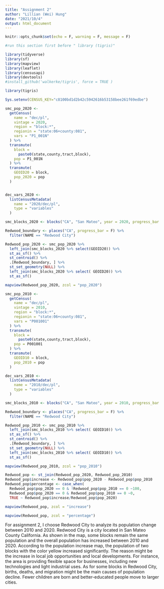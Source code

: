 ```yaml
---
title: "Assignment 2"
author: "Lillian (Wei) Hung"
date: "2021/10/4"
output: html_document
---
```


```r
knitr::opts_chunk$set(echo = F, warning = F, message = F)
```

```r
#run this section first before " library (tigris)"

library(tidyverse)
library(sf)
library(mapview)
library(leaflet)
library(censusapi)
library(devtools)
#install_github('walkerke/tigris', force = TRUE )
```


```r
library(tigris)

Sys.setenv(CENSUS_KEY="c8100bd1d2b42c5942616b53158bee261f69edbe")

```


```r
smc_pop_2020 <-
  getCensus(
    name = "dec/pl",
    vintage = 2020,
    region = "block:*", 
    regionin = "state:06+county:081",
    vars = "P1_001N"
  ) %>% 
  transmute(
    block =
      paste0(state,county,tract,block),
    pop = P1_001N
  ) %>% 
  transmute(
    GEOID20 = block,
    pop_2020 = pop
  )


dec_vars_2020 <-
  listCensusMetadata(
    name = "2020/dec/pl",
    type = "variables"
  ) 

smc_blocks_2020 <- blocks("CA", "San Mateo", year = 2020, progress_bar = F)

Redwood_boundary <- places("CA", progress_bar = F) %>% 
  filter(NAME == "Redwood City")

Redwood_pop_2020 <- smc_pop_2020 %>% 
  left_join(smc_blocks_2020 %>% select(GEOID20)) %>% 
  st_as_sf() %>% 
  st_centroid() %>% 
  .[Redwood_boundary, ] %>% 
  st_set_geometry(NULL) %>% 
  left_join(smc_blocks_2020 %>% select( GEOID20)) %>% 
  st_as_sf()

```


```r
mapview(Redwood_pop_2020, zcol = "pop_2020")
```

```r
smc_pop_2010 <-
  getCensus(
    name = "dec/pl",
    vintage = 2010,
    region = "block:*", 
    regionin = "state:06+county:081",
    vars = "P001001"
  ) %>% 
  transmute(
    block =
      paste0(state,county,tract,block),
    pop = P001001
  ) %>% 
  transmute(
    GEOID10 = block,
    pop_2010 = pop
  )
```

```r
dec_vars_2010 <-
  listCensusMetadata(
    name = "2010/dec/pl",
    type = "variables"
  )
```

```r
smc_blocks_2010 <- blocks("CA", "San Mateo", year = 2010, progress_bar = F)

Redwood_boundary <- places("CA", progress_bar = F) %>% 
  filter(NAME == "Redwood City")

Redwood_pop_2010 <- smc_pop_2010 %>% 
  left_join(smc_blocks_2010 %>% select( GEOID10)) %>% 
  st_as_sf() %>% 
  st_centroid() %>% 
  .[Redwood_boundary, ] %>% 
  st_set_geometry(NULL) %>% 
  left_join(smc_blocks_2010 %>% select( GEOID10)) %>% 
  st_as_sf()
```

```r
mapview(Redwood_pop_2010, zcol = "pop_2010")

```


```r
Redwood_pop <- st_join(Redwood_pop_2020, Redwood_pop_2010)
Redwood_pop$increase <- Redwood_pop$pop_2020 - Redwood_pop$pop_2010
Redwood_pop$percentage <- case_when( 
  Redwood_pop$pop_2020 == 0 & !Redwood_pop$pop_2010 == 0 ~100,
  Redwood_pop$pop_2020 == 0 & Redwood_pop$pop_2010 == 0 ~0,
  TRUE ~ Redwood_pop$increase/Redwood_pop$pop_2020)
```

```r
mapview(Redwood_pop, zcol = "increase")
```

```r
mapview(Redwood_pop, zcol = "percentage")
```

For assignment 2, I choose Redwood City to analyze its population change between 2010 and 2020. Redwood City is a city located in San Mateo County California. As shown in the map, some blocks remain the same population and the overall population has increased between 2010 and 2020. According to the population increase map, the population of two blocks with the color yellow increased significantly. The reason might be the increase in local job opportunities and local developments. For instance, the area is providing flexible space for businesses, including new technologies and light industrial uses. As for some blocks in Redwood City, births, deaths, and migration might be the main causes of population decline. Fewer children are born and better-educated people move to larger cities.







